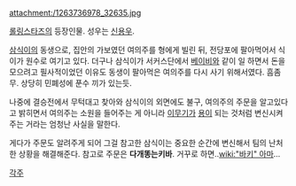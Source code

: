 attachment:/1263736978_32635.jpg

[[롤링스타즈]]의 등장인물. 성우는 [[신용우]].

[[삼식이]]의 동생으로, 집안의 가보였던 여의주를 형에게 빌린 뒤, 전당포에 팔아먹어서 식이가 원수로 여기고 있다. 더구나 삼식이가 서커스단에서 [[베이비]]와 같이 일 하면서 돈을 모으려고 필사적이었던 이유도 동생이 팔아먹은 여의주를 다시 사기 위해서였다. 흠좀무. 상당히 민폐성에 푼수 끼가 있는듯.

나중에 결승전에서 무턱대고 찾아와 삼식이의 외면에도 불구, 여의주의 주문을 알고있다고 밝히면서 여의주는 소원을 들어주는 게 아니라 [[이무기]]가 [[용]]이 되는 것처럼 변신시켜주는 거라는 엄청난 사실을 말한다.

게다가 주문도 알려주게 되어 그걸 참고한 삼식이는 중요한 순간에 변신해서 팀의 난처한 상황을 해결해준다. 참고로 주문은 '''다개똥는키바'''. 거꾸로 하면..[[wiki:"바키" 아마]]... 

[[각주]]
